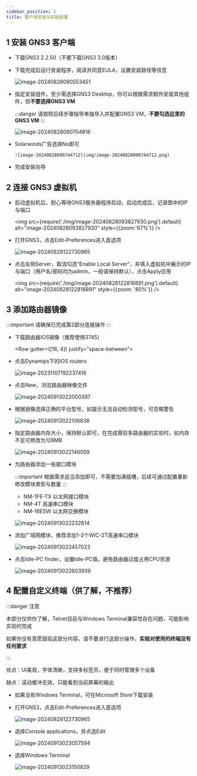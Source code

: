 ```yaml
---
sidebar_position: 2
title: 客户端安装与初始配置
---
```



## 1 安装 GNS3 客户端

<Alert message="GNS3 3.0.0无法正确获取Idle PC，会导致卡死，请卸载客户端与虚拟机后重新安装较老版本，给你带来不便非常抱歉" type="error" showIcon />

* 下载GNS3 2.2.50（不要下载GNS3 3.0版本）

    <Tabs className="unique-tabs"  groupId="operating-systems">
        <TabItem value="Windows">
            <Row gutter={[16, 4]} justify="space-between">
                <Col xs={24} sm={12}>
                    <FileCard link="https://pan.zju.edu.cn/share/e95e2dbd715935a727e25b28d8" name="浙大云盘" size={109551360} file_type="cloud"/>
                </Col>
                <Col xs={24} sm={12}>
                    <FileCard link="https://github.com/GNS3/gns3-gui/releases" name="Github官方仓库" size={117268057} file_type="github"/>
                </Col>
            </Row>
        </TabItem>
        <TabItem value="macOS">
            <Row gutter={[16, 4]} justify="space-between">
                <Col xs={24} sm={12}>
                    <FileCard link="https://pan.zju.edu.cn/share/6374a5dbded4183968d9b0d8a7" name="浙大云盘" size={117268057} file_type="cloud"/>
                </Col>
                <Col xs={24} sm={12}>
                    <FileCard link="https://github.com/GNS3/gns3-gui/releases" name="Github官方仓库" size={117268057} file_type="github"/>
                </Col>
            </Row>
        </TabItem>
    </Tabs>

* 下载完成后运行安装程序，阅读并同意EULA，设置安装路径等信息

  ![image-20240828090553451](img/image-20240828090553451.png)

* 指定安装组件，至少需选择GNS3 Desktop，你可以根据需求额外安装其他组件，但**不要选择GNS3 VM**

    :::danger 请按照后续步骤指导单独导入并配置GNS3 VM，**不要勾选这里的GNS3 VM**
    :::

  ![image-20240828090704816](img/image-20240828090704816.png)

* Solarwinds广告选择No即可

      ![image-20240828090744712](img/image-20240828090744712.png)

* 完成安装向导

## 2 连接 GNS3 虚拟机

* 启动虚拟机后，耐心等待GNS3服务器程序启动，启动完成后，记录图中的IP与端口

  <img src={require('./img/image-20240828093827930.png').default} alt="image-20240828093827930" style={{zoom:'67%'}} />

* 打开GNS3，点击Edit-Preferences进入首选项

  ![image-20240828122730965](img/image-20240828122730965.png)

* 点击左侧Server，取消勾选“Enable Local Server“，并填入虚拟机中展示的IP与端口（用户名/密码均为admin，一般请保持默认），点击Apply应用

  <img src={require('./img/image-20240828122816891.png').default} alt="image-20240828122816891" style={{zoom: '80%'}} />



## 3 添加路由器镜像

:::important 请确保已完成第2部分连接操作
:::

* 下载路由器IOS镜像（推荐使用3745）

    <Row gutter={[16, 4]} justify="space-between">
        <Col xs={24} sm={12}>
            <FileCard link="http://10.214.0.253/network/IOS/CiscoIOS/c3745-adventerprisek.124-25d.bin" name="Cisco 3745" size={39900084} file_type="cloud"/>
        </Col>
        <Col xs={24} sm={12}>
            <FileCard link="http://10.214.0.253/network/IOS/CiscoIOS/cisco2-c3725.bin" name="Cisco 3725" size={22674684} file_type="cloud"/>
        </Col>
        <Col xs={24} sm={12}>
            <FileCard link="http://10.214.0.253/network/IOS/CiscoIOS/c3660-jk9o3s-mz.124-15.T5.bin" name="Cisco 3660" size={90835908} file_type="cloud"/>
        </Col>
    </Row>

* 点击Dynamips下的IOS routers

  ![image-20231107192237416](img/image-20231107192237416.png)

* 点击New，浏览路由器映像文件

  ![image-20240913022000397](img/image-20240913022000397.png)

* 根据镜像选择正确的平台型号，如提示无法自动检测型号，可忽略警告

  ![image-20240913022106638](img/image-20240913022106638.png)

* 指定路由器内存大小，保持默认即可，在完成需较多路由器的实验时，如内存不足可修改为128MB

  ![image-20240913022146059](img/image-20240913022146059.png)

* 为路由器添加一些接口模块

    :::important 根据需求适当添加即可，不需要加满插槽，后续可通过配置重新修改模块类型与数量
    :::

  * NM-1FE-TX 以太网接口模块
  * NM-4T 高速串口模块
  * NM-16ESW 以太网交换模块

  ![image-20240913022232614](img/image-20240913022232614.png)

* 添加广域网模块，推荐添加1-2个WIC-2T高速串口模块

  ![image-20240913022457023](img/image-20240913022457023.png)

* 点击Idle-PC finder，设置Idle-PC值，避免路由器过度占用CPU资源

  ![image-20240913022603939](img/image-20240913022603939.png)



## 4 配置自定义终端（供了解，不推荐）

:::danger 注意

本部分仅供你了解，Telnet目前与Windows Terminal兼容性存在问题，可能影响实验的完成

如果你没有意愿鼓捣这部分内容，请不要进行这部分操作，**实验对使用的终端没有任何要求**

:::

优点：UI美观，字体清晰，支持多标签页，便于同时管理多个设备

缺点：滚动缓冲无效，只能看到当前屏幕的输出

* 如果没有Windows Terminal，可在Microsoft Store下载安装

* 打开GNS3，点击Edit-Preferences进入首选项

  ![image-20240828122730965](img/image-20240828122730965.png)

* 选择Console applications，并点选Edit

  ![image-20240913023057594](img/image-20240913023057594.png)

* 选择Windows Terminal

  ![image-20240913023150829](img/image-20240913023150829.png)

